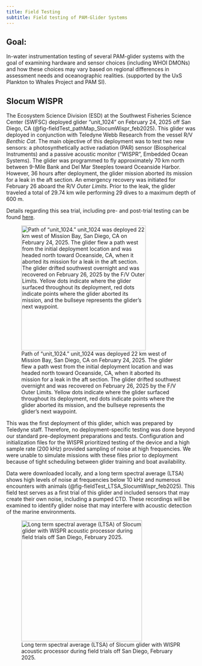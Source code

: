 ```yaml
---
title: Field Testing
subtitle: Field testing of PAM-Glider Systems
---
```


## Goal: 
In-water instrumentation testing of several PAM-glider systems with the goal of examining hardware and sensor choices (including WHOI DMONs) and how these choices may vary based on regional differences in assessment needs and oceanographic realities. (supported by the UxS Plankton to Whales Project and PAM SI).

## Slocum WISPR

The Ecosystem Science Division (ESD) at the Southwest Fisheries Science Center (SWFSC) deployed glider “unit_1024” on February 24, 2025 off San Diego, CA (@fig-fieldTest_pathMap_SlocumWispr_feb2025). This glider was deployed in conjunction with Teledyne Webb Research from the vessel R/V *Benthic Cat*. The main objective of this deployment was to test two new sensors: a photosynthetically active radiation (PAR) sensor (Biospherical Instruments) and a passive acoustic monitor (“WISPR”, Embedded Ocean Systems). The glider was programmed to fly approximately 70 km north between 9-Mile Bank and Del Mar Steeples toward Oceanside Harbor. However, 36 hours after deployment, the glider mission aborted its mission for a leak in the aft section. An emergency recovery was initiated for February 26 aboard the R/V *Outer Limits*. Prior to the leak, the glider traveled a total of 29.74 km wile performing 29 dives to a maximum depth of 600 m.

Details regarding this sea trial, including pre- and post-trial testing can be found [here](https://github.com/nmfs-ost/PAM-Glider/blob/main/supplemental/2025%20February%20unit_1024%20Emergency%20Recovery%20and%20Post-Deployment%20Report.pdf).

![Path of “unit_1024.” unit_1024 was deployed 22 km west of Mission Bay, San Diego, CA on February 24, 2025. The glider flew a path west from the initial deployment location and was headed north toward Oceanside, CA, when it aborted its mission for a leak in the aft section. The glider drifted southwest overnight and was recovered on February 26, 2025 by the F/V Outer Limits. Yellow dots indicate where the glider surfaced throughout its deployment, red dots indicate points where the glider aborted its mission, and the bullseye represents the glider’s next waypoint.](images/fieldTest_pathMap_SlocumWispr_feb2025.PNG){#fig-fieldTest_pathMap_SlocumWispr_feb2025 width="331"}

This was the first deployment of this glider, which was prepared by Teledyne staff. Therefore, no deployment-specific testing was done beyond our standard pre-deployment preparations and tests. Configuration and initialization files for the WISPR prioritized testing of the device and a high sample rate (200 kHz) provided sampling of noise at high frequencies. We were unable to simulate missions with these files prior to deployment because of tight scheduling between glider training and boat availability.

Data were downloaded locally, and a long term spectral average (LTSA) shows high levels of noise at frequencies below 10 kHz and numerous encounters with animals (@fig-fieldTest_LTSA_SlocumWispr_feb2025). This field test serves as a first trial of this glider and included sensors that may create their own noise, including a pumped CTD. These recordings will be examined to identify glider noise that may interfere with acoustic detection of the marine environments.

![Long term spectral average (LTSA) of Slocum glider with WISPR acoustic processor during field trials off San Diego, February 2025.](images/fieldTest_LTSA_SlocumWispr_feb2025.png){#fig-fieldTest_LTSA_SlocumWispr_feb2025 width="321"}
